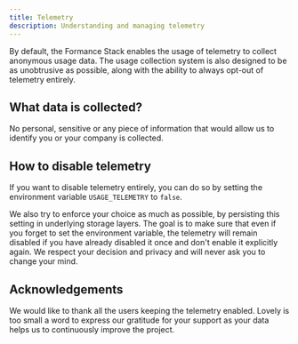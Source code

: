 ```yaml
---
title: Telemetry
description: Understanding and managing telemetry
---
```


By default, the Formance Stack enables the usage of telemetry to collect anonymous usage data. The usage collection system is also designed to be as unobtrusive as possible, along with the ability to always opt-out of telemetry entirely.

## What data is collected?

No personal, sensitive or any piece of information that would allow us to identify you or your company is collected.

## How to disable telemetry

If you want to disable telemetry entirely, you can do so by setting the environment variable `USAGE_TELEMETRY` to `false`.

We also try to enforce your choice as much as possible, by persisting this setting in underlying storage layers. The goal is to make sure that even if you forget to set the environment variable, the telemetry will remain disabled if you have already disabled it once and don't enable it explicitly again. We respect your decision and privacy and will never ask you to change your mind.

## Acknowledgements

We would like to thank all the users keeping the telemetry enabled. Lovely is too small a word to express our gratitude for your support as your data helps us to continuously improve the project.
